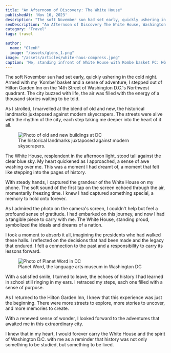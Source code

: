 ```yaml
---
title: "An Afternoon of Discovery: The White House"
publishedAt: 'Nov 16, 2023'
description: "The soft November sun had set early, quickly ushering in the cold night. Armed with my 'Kombe' basket and a sense of adventure, I stepped out of Hilton Garden Inn on the 14th Street of Washington D.C.'s Northwest quadrant."
seoDescription: "An Afternoon of Discovery The White House, Washington DC"
category: "Travel"
tags: travel

author:
  name: "GlenH"
  image: "/assets/glens_1.png"
image: "/assets/articles/white-haus-compress.jpeg"
caption: 'Me, standing infront of White House with Kombe basket PC: HG'
---
```


The soft November sun had set early, quickly ushering in the cold night. Armed with my 'Kombe' basket and a sense of adventure, I stepped out of Hilton Garden Inn on the 14th Street of Washington D.C.'s Northwest quadrant. The city buzzed with life, the air was filled with the energy of a thousand stories waiting to be told.

As I strolled, I marvelled at the blend of old and new, the historical landmarks juxtaposed against modern skyscrapers. The streets were alive with the rhythm of the city, each step taking me deeper into the heart of it all.

<figure> <img src="/assets/articles/white-haus-2.jpeg" alt="Photo of old and new buildings at DC" /> <figcaption>The historical landmarks juxtaposed against modern skyscrapers.</figcaption> </figure>

The White House, resplendent in the afternoon light, stood tall against the clear blue sky. My heart quickened as I approached, a sense of awe washing over me. This was a moment I had dreamt of, a moment that felt like stepping into the pages of history.

With steady hands, I captured the grandeur of the White House on my phone. The soft sound of the first tap on the screen echoed through the air, momentarily freezing time. I knew I had captured something special, a memory to hold onto forever.

As I admired the photo on the camera's screen, I couldn't help but feel a profound sense of gratitude. I had embarked on this journey, and now I had a tangible piece to carry with me. The White House, standing proud, symbolized the ideals and dreams of a nation.

I took a moment to absorb it all, imagining the presidents who had walked these halls. I reflected on the decisions that had been made and the legacy that endured. I felt a connection to the past and a responsibility to carry its lessons forward.

<figure> <img src="/assets/articles/white-haus-3.jpeg" alt="Photo of Planet Word in DC"  /> <figcaption>Planet Word, the language arts museum in Washington DC</figcaption> </figure>

With a satisfied smile, I turned to leave, the echoes of history I had learned in school still ringing in my ears. I retraced my steps, each one filled with a sense of purpose. 

As I returned to the Hilton Garden Inn, I knew that this experience was just the beginning. There were more streets to explore, more stories to uncover, and more memories to create.

With a renewed sense of wonder, I looked forward to the adventures that awaited me in this extraordinary city. 

I knew that in my heart, I would forever carry the White House and the spirit of Washington D.C. with me as a reminder that history was not only something to be studied, but something to be lived.